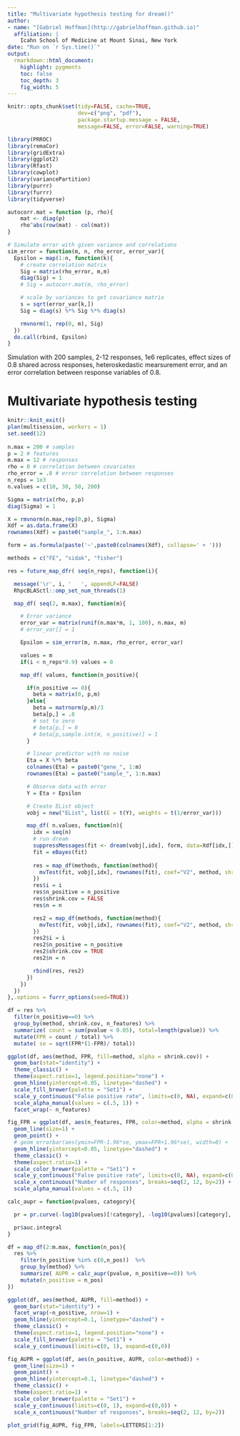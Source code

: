 ```yaml
---
title: "Multivariate hypothesis testing for dream()"
author:
- name: "[Gabriel Hoffman](http://gabrielhoffman.github.io)"
  affiliation: | 
    Icahn School of Medicine at Mount Sinai, New York
date: "Run on `r Sys.time()`"
output:
  rmarkdown::html_document:
    highlight: pygments
    toc: false
    toc_depth: 3
    fig_width: 5
---
```


<!---
cd /Users/gabrielhoffman/workspace/repos
R

rmarkdown::render('test_mvTest.Rmd')



cd /sc/arion/projects/CommonMind/hoffman/crumblr_analysis/simulations
R
system("ml git; git pull"); rmarkdown::render("test_mvTest.Rmd");

# disable X11

ssh -x sklar1

# https://hoffmg01.hpc.mssm.edu/crumblr_analysis/simulations/test_mvTest.html



--->

```r
knitr::opts_chunk$set(tidy=FALSE, cache=TRUE,
                      dev=c("png", "pdf"),
                      package.startup.message = FALSE,
                      message=FALSE, error=FALSE, warning=TRUE)
```	





```r
library(PRROC)
library(remaCor)
library(gridExtra)
library(ggplot2)
library(Rfast)
library(cowplot)
library(variancePartition)
library(purrr)
library(furrr)
library(tidyverse)

autocorr.mat = function (p, rho){
    mat <- diag(p)
    rho^abs(row(mat) - col(mat))
}

# Simulate error with given variance and correlations
sim_error = function(m, n, rho_error, error_var){
  Epsilon = map(1:n, function(k){
    # create correlation matrix
    Sig = matrix(rho_error, m,m)
    diag(Sig) = 1
    # Sig = autocorr.mat(m, rho_error)

    # scale by variances to get covariance matrix
    s = sqrt(error_var[k,])
    Sig = diag(s) %*% Sig %*% diag(s)

    rmvnorm(1, rep(0, m), Sig)
  })
  do.call(rbind, Epsilon)
}
```

Simulation with 200 samples, 2-12 responses, 1e6 replicates, effect sizes of 0.8 shared across responses, heteroskedastic mearsurement error, and an error correlation between response variables of 0.8. 

# Multivariate hypothesis testing
```r
knitr::knit_exit()
plan(multisession, workers = 1)
set.seed(12)
 
n.max = 200 # samples
p = 2 # features
m.max = 12 # responses
rho = 0 # correlation between covariates
rho_error = .8 # error correlation between responses
n_reps = 1e3
n.values = c(10, 30, 50, 200)

Sigma = matrix(rho, p,p)
diag(Sigma) = 1

X = rmvnorm(n.max,rep(0,p), Sigma)
Xdf = as.data.frame(X)
rownames(Xdf) = paste0("sample_", 1:n.max)

form = as.formula(paste('~',paste0(colnames(Xdf), collapse=' + ')))

methods = c("FE", "sidak", "fisher") 

res = future_map_dfr( seq(n_reps), function(i){

  message('\r', i, '   ', appendLF=FALSE)
  RhpcBLASctl::omp_set_num_threads(1)

  map_df( seq(2, m.max), function(m){

    # Error variance
    error_var = matrix(runif(n.max*m, 1, 100), n.max, m)
    # error_var[] = 1

    Epsilon = sim_error(m, n.max, rho_error, error_var)

    values = m
    if(i < n_reps*0.9) values = 0

    map_df( values, function(n_positive){

      if(n_positive == 0){
        beta = matrix(0, p,m)
      }else{    
        beta = matrnorm(p,m)/3
        beta[p,] = .8
        # set to zero
        # beta[p,] = 0
        # beta[p,sample.int(m, n_positive)] = 1
      }

      # linear predictor with no noise
      Eta = X %*% beta
      colnames(Eta) = paste0("gene_", 1:m)
      rownames(Eta) = paste0("sample_", 1:n.max)

      # Observe data with error
      Y = Eta + Epsilon

      # Create EList object
      vobj = new("EList", list(E = t(Y), weights = t(1/error_var)))

      map_df( n.values, function(n){
        idx = seq(n)
        # run dream
        suppressMessages(fit <- dream(vobj[,idx], form, data=Xdf[idx,]))
        fit = eBayes(fit)
        
        res = map_df(methods, function(method){
          mvTest(fit, vobj[,idx], rownames(fit), coef="V2", method, shrink.cov=FALSE)
        })
        res$i = i
        res$n_positive = n_positive
        res$shrink.cov = FALSE
        res$n = n

        res2 = map_df(methods, function(method){
          mvTest(fit, vobj[,idx], rownames(fit), coef="V2", method, shrink.cov=TRUE)
        })
        res2$i = i
        res2$n_positive = n_positive
        res2$shrink.cov = TRUE
        res2$n = n

        rbind(res, res2)
      })
    })
  })
},.options = furrr_options(seed=TRUE))
```


```r
df = res %>%
  filter(n_positive==0) %>%
  group_by(method, shrink.cov, n_features) %>%
  summarize( count = sum(pvalue < 0.05), total=length(pvalue)) %>%
  mutate(FPR = count / total) %>%
  mutate( se = sqrt(FPR*(1-FPR)/ total))

ggplot(df, aes(method, FPR, fill=method, alpha = shrink.cov)) +
  geom_bar(stat="identity") +
  theme_classic() +
  theme(aspect.ratio=1, legend.position="none") +
  geom_hline(yintercept=0.05, linetype="dashed") +
  scale_fill_brewer(palette = "Set1") +
  scale_y_continuous("False positive rate", limits=c(0, NA), expand=c(0,0)) +
  scale_alpha_manual(values = c(.5, 1)) +
  facet_wrap(~ n_features) 
```


```r
fig_FPR = ggplot(df, aes(n_features, FPR, color=method, alpha = shrink.cov)) +
  geom_line(size=1) + 
  geom_point() +
  # geom_errorbar(aes(ymin=FPR-1.96*se, ymax=FPR+1.96*se), width=0) +
  geom_hline(yintercept=0.05, linetype="dashed") +
  theme_classic() +
  theme(aspect.ratio=1) +
  scale_color_brewer(palette = "Set1") +
  scale_y_continuous("False positive rate", limits=c(0, NA), expand=c(0,0)) +
  scale_x_continuous("Number of responses", breaks=seq(2, 12, by=2)) +
  scale_alpha_manual(values = c(.5, 1))
```





```r
calc_aupr = function(pvalues, category){

  pr = pr.curve(-log10(pvalues)[!category], -log10(pvalues)[category], rand.compute=TRUE, curve=TRUE)

  pr$auc.integral
}

df = map_df(2:m.max, function(n_pos){
  res %>%
    filter(n_positive %in% c(0,n_pos))  %>%
    group_by(method) %>%
    summarize( AUPR = calc_aupr(pvalue, n_positive==0)) %>% 
    mutate(n_positive = n_pos)
}) 

ggplot(df, aes(method, AUPR, fill=method)) +
  geom_bar(stat="identity") +
  facet_wrap(~n_positive, nrow=1) +
  geom_hline(yintercept=0.1, linetype="dashed") +
  theme_classic() +
  theme(aspect.ratio=1, legend.position="none") +
  scale_fill_brewer(palette = "Set1") +
  scale_y_continuous(limits=c(0, 1), expand=c(0,0))
```

```r
fig_AUPR = ggplot(df, aes(n_positive, AUPR, color=method)) +
  geom_line(size=1) + 
  geom_point() +
  geom_hline(yintercept=0.1, linetype="dashed") +
  theme_classic() +
  theme(aspect.ratio=1) +
  scale_color_brewer(palette = "Set1") +
  scale_y_continuous(limits=c(0, 1), expand=c(0,0)) +
  scale_x_continuous("Number of responses", breaks=seq(2, 12, by=2))
```

```r
plot_grid(fig_AUPR, fig_FPR, labels=LETTERS[1:2])
```




<!---


system("ml git; git pull"); rmarkdown::render("test_mvTest.Rmd");



--->







